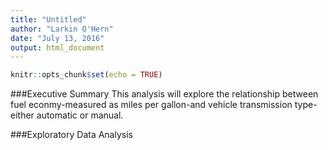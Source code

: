 ```yaml
---
title: "Untitled"
author: "Larkin O'Hern"
date: "July 13, 2016"
output: html_document
---
```


```r
knitr::opts_chunk$set(echo = TRUE)
```
###Executive Summary
This analysis will explore the relationship between fuel econmy-measured as miles per gallon-and vehicle transmission type-either automatic or manual.


###Exploratory Data Analysis 
